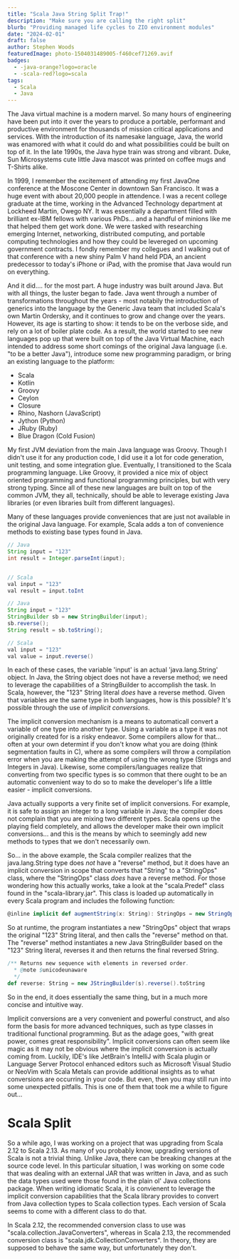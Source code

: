 ```yaml
---
title: "Scala Java String Split Trap!"
description: "Make sure you are calling the right split"
blurb: "Providing managed life cycles to ZIO environment modules"
date: "2024-02-01"
draft: false 
author: Stephen Woods
featuredImage: photo-1504031489005-f460cef71269.avif
badges:
  - -java-orange?logo=oracle
  - -scala-red?logo=scala
tags:
  - Scala
  - Java 
---
```


The Java virtual machine is a modern marvel. So many hours of engineering have been put into it over the years 
to produce a portable, performant and productive environment for thousands of mission critical applications and
services. With the introduction of its namesake language, Java, the world was enamored with what it could do and
what possibilities could be built on top of it. In the late 1990s, the Java hype train was strong and vibrant. Duke,
Sun Microsystems cute little Java mascot was printed on coffee mugs and T-Shirts alike. 

In 1999, I remember the excitement of attending my first JavaOne conference at the Moscone Center in downtown San
Francisco. It was a huge event with about 20,000 people in attendence. I was a recent college graduate at the time, working
in the Advanced Technology department at Lockheed Martin, Owego NY. It was essentially a department filled with brilliant 
ex-IBM fellows with various PhDs... and a handful of minions like me that helped them get work done. We were tasked with
researching emerging Internet, networking, distributed computing, and portable computing technologies and how they could be
levereged on upcoming government contracts. I fondly remember my collegues and I walking out of that conference with a new
shiny Palm V hand held PDA, an ancient predecessor to today's iPhone or iPad, with the promise that Java would run on everything.


And it did.... for the most part. A huge industry was built around Java. But with all things, the luster began to fade. Java 
went through a number of transformations throughout the years - most notabily the introduction of generics into the language by
the Generic Java team that included Scala's own Martin Ordersky, and it continues to grow and change over the years. However, 
its age is starting to show: it tends to be on the verbose side, and rely on a lot of boiler plate code. As a result, the world
started to see new languages pop up that were built on top of the Java Virtual Machine, each intended to address some short comings
of the original Java language (i.e. "to be a better Java"), introduce some new programming paradigm, or bring an existing language
to the platform:

- Scala
- Kotlin
- Groovy
- Ceylon
- Closure
- Rhino, Nashorn (JavaScript)
- Jython (Python)
- JRuby (Ruby)
- Blue Dragon (Cold Fusion)

My first JVM deviation from the main Java language was Groovy. Though I didn't use it for any production code, I did use it a
lot for code generation, unit testing, and some integration glue. Eventually, I transitioned to the Scala programming language.
Like Groovy, it provided a nice mix of object oriented programming and functional programming principles, but with very strong
typing. Since all of these new languages are built on top of the common JVM, they all, technically, should be able to leverage
existing Java libraries (or even libraries built from different languages).

Many of these languages provide conveniences that are just not available in the original Java language. For example, Scala adds a
ton of convenience methods to existing base types found in Java. 

```java
// Java 
String input = "123"
int result = Integer.parseInt(input);


// Scala
val input = "123"
val result = input.toInt
```

```java
// Java 
String input = "123"
StringBuilder sb = new StringBuilder(input);
sb.reverse();
String result = sb.toString();

// Scala
val input = "123"
val value = input.reverse()
```

In each of these cases, the variable 'input' is an actual 'java.lang.String' object. In Java, the String object does not have a 
reverse method; we need to leverage the capabilities of a StringBuilder to accomplish the task. In Scala, however, the "123" 
String literal _does_ have a reverse method. Given that variables are the same type in both languages, how is this possible? 
It's possible through the use of _implicit conversions_.

The implicit conversion mechanism is a means to automaticall convert a variable of one type into another type. Using a variable
as a type it was not originally created for is a risky endeavor. Some compilers allow for that... often at your own determint 
if you don't know what you are doing (think segmentation faults in C), where as some compilers will throw a compilation error 
when you are making the attempt of using the wrong type (Strings and Integers in Java). Likewise, some compilers/languages realize
that converting from two specific types is so common that there ought to be an automatic convenient way to do so to make the
developer's life a little easier - implicit conversions.

Java actually supports a very finite set of implicit conversions. For example, it is safe to assign an integer to a long variable
in Java; the compiler does not complain that you are mixing two different types. Scala opens up the playing field completely, and 
allows the developer make their own implicit conversions... and this is the means by which to seemingly add new methods to types
that we don't necessarily own.

So... in the above example, the Scala compiler realizes that the java.lang.String type does _not_ have a "reverse" method, but it
does have an implicit conversion in scope that converts that "String" to a "StringOps" class, where the "StringOps" class _does_
have a reverse method. For those wondering how this actually works, take a look at the "scala.Predef" class found in the
"scala-library.jar". This class is loaded up automatically in every Scala program and includes the following function:

```scala
@inline implicit def augmentString(x: String): StringOps = new StringOps(x)
```

So at runtime, the program instantiates a new "StringOps" object that wraps the original "123" String literal, and then calls the 
"reverse" method on that. The "reverse" method instantiates a new Java StringBuilder based on the "123" String literal, reverses it and then returns the final reversed String.

```scala
/** Returns new sequence with elements in reversed order.
  * @note $unicodeunaware
  */
def reverse: String = new JStringBuilder(s).reverse().toString
```  
So in the end, it does essentially the same thing, but in a much more concise and intuitive way.

Implicit conversions are a very convenient and powerful construct, and also form the basis for more advanced techniques, such as
type classes in traditional functional programming. But as the adage goes, "with great power, comes great responsibility". Implicit
conversions can often seem like magic as it may not be obvious where the implicit conversion is actually coming from. Luckily, 
IDE's like JetBrain's IntelliJ with Scala plugin or Language Server Protocol enhanced editors such as Microsoft Visual Studio or 
NeoVim with Scala Metals can provide additional insights as to what conversions are occurring in your code. But even, then you
may still run into some unexpected pitfalls. This is one of them that took me a while to figure out...

# Scala Split 
So a while ago, I was working on a project that was upgrading from Scala 2.12 to Scala 2.13. As many of you probably know, 
upgrading versions of Scala is not a trivial thing. Unlike Java, there can be breaking changes at the source code level. In
this particular situation, I was working on some code that was dealing with an external JAR that was written in Java, and as such
the data types used were those found in the plain ol' Java collections package. When writing idiomatic Scala, it is convienent to
leverage the implicit conversion capabilities that the Scala library provides to convert from Java collection types to Scala
collection types. Each version of Scala seems to come with a different class to do that.  

In Scala 2.12, the recommended conversion class to use was "scala.collection.JavaConverters", whereas in Scala 2.13, the 
recommended conversion class is "scala.jdk.CollectionConverters". In theory, they are supposed to behave the same way, but
unfortunately they don't.

```scala
```


